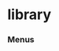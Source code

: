 # library


### Menus
<ul className='grid grid-cols-1 md:grid-cols-2 lg:grid-cols-3 xl:grid-cols-4 gap-4 -ml-6'>
<ReferenceCard
    title="crypto"
    description="search, price, historical"
    url="library/crypto"
/><ReferenceCard
    title="economy"
    description="gdp, calendar, fred_series, risk_premium, money_measures, fred_search, cpi, nominal, forecast, real"
    url="library/economy"
/><ReferenceCard
    title="derivatives"
    description="options, unusual, chains"
    url="library/derivatives"
/><ReferenceCard
    title="news"
    description="company, world"
    url="library/news"
/><ReferenceCard
    title="fixedincome"
    description="corporate, rate, government, sofr, spreads, spot_rates, commercial_paper, ice_bofa, hqm, moody,..."
    url="library/fixedincome"
/><ReferenceCard
    title="equity"
    description="search, calendar, estimates, discovery, fundamental, ownership, price, shorts, compare,..."
    url="library/equity"
/><ReferenceCard
    title="index"
    description="available, constituents, market"
    url="library/index"
/><ReferenceCard
    title="etf"
    description="search, holdings, info, sectors, holdings_date, holdings_performance, countries, price_performance"
    url="library/etf"
/><ReferenceCard
    title="currency"
    description="search, price, historical"
    url="library/currency"
/><ReferenceCard
    title="regulators"
    description="sec, schema_files, sic_search, symbol_map, institutions_search, cik_map, rss_litigation"
    url="library/regulators"
/>
</ul>

